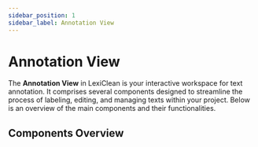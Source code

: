```yaml
---
sidebar_position: 1
sidebar_label: Annotation View
---
```


# Annotation View

The **Annotation View** in LexiClean is your interactive workspace for text annotation. It comprises several components designed to streamline the process of labeling, editing, and managing texts within your project. Below is an overview of the main components and their functionalities.

## Components Overview




